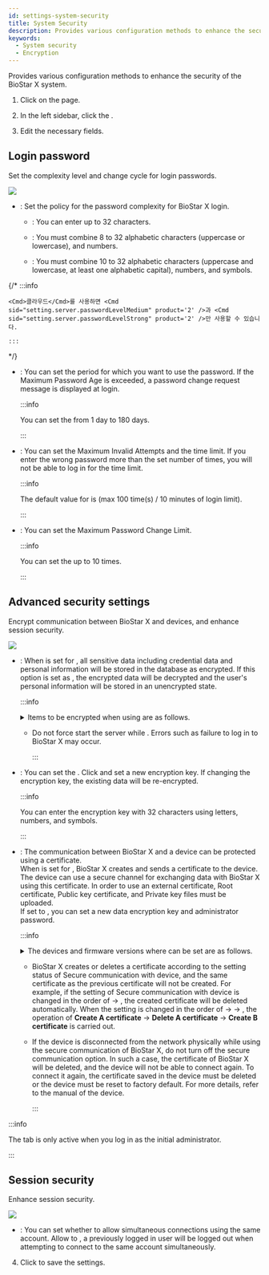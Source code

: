 ```yaml
---
id: settings-system-security
title: System Security
description: Provides various configuration methods to enhance the security of the BioStar X system.
keywords:
  - System security
  - Encryption
---
```


Provides various configuration methods to enhance the security of the BioStar X system.

1. Click <Cmd sid='shell.header.setting' /> on the <Cmd sid='shell.header.launcher' /> page.

2. In the left sidebar, click the <Cmd sid="setting.systemSecurity" product='2' />.

3. Edit the necessary fields.

## Login password

Set the complexity level and change cycle for login passwords.

<Image src='/img/biostarx-settings-system-security-password.png' className='none' />

* <Cmd sid="setting.server.passwordLevel" product='2' />: Set the policy for the password complexity for BioStar X login.

  * <Cmd sid="setting.server.passwordLevelDefault" product='2' />: You can enter up to 32 characters.

  * <Cmd sid="setting.server.passwordLevelMedium" product='2' />: You must combine 8 to 32 alphabetic characters (uppercase or lowercase), and numbers.

  * <Cmd sid="setting.server.passwordLevelStrong" product='2' />: You must combine 10 to 32 alphabetic characters (uppercase and lowercase, at least one alphabetic capital), numbers, and  symbols.

{/*
    :::info

```
<Cmd>클라우드</Cmd>를 사용하면 <Cmd sid="setting.server.passwordLevelMedium" product='2' />과 <Cmd sid="setting.server.passwordLevelStrong" product='2' />만 사용할 수 있습니다.

:::
```

*/}

* <Cmd sid="setting.systemSecurity.passwordUpdateCycle" product='2' />: You can set the period for which you want to use the password. If the Maximum Password Age is exceeded, a password change request message is displayed at login.

    :::info

  You can set the <Cmd sid="setting.systemSecurity.passwordUpdateCycle" product='2' /> from 1 day to 180 days.

    :::

* <Cmd sid="setting.systemSecurity.allowLoginFailed" product='2' />: You can set the Maximum Invalid Attempts and the time limit. If you enter the wrong password more than the set number of times, you will not be able to log in for the time limit.

    :::info

  The default value for <Cmd sid="setting.systemSecurity.allowLoginFailed" product='2' /> is <Cmd sid="common.active" product='2' /> (max 100 time(s) / 10 minutes of login limit).

    :::

* <Cmd sid="setting.systemSecurity.allowPasswordChange" product='2' />: You can set the Maximum Password Change Limit.

    :::info

  You can set the <Cmd sid="setting.systemSecurity.allowPasswordChange" product='2' /> up to 10 times.

    :::

## Advanced security settings

Encrypt communication between BioStar X and devices, and enhance session security.

<Image src='/img/biostarx-settings-system-security-advanced.png' className='none' />

* <Cmd sid="setting.sever.secure.comm.encrypt.db" product='2' />: When <Cmd sid="common.use" product='2' /> is set for <Cmd sid="setting.sever.secure.comm.encrypt.db" product='2' />, all sensitive data including credential data and personal information will be stored in the database as encrypted. If this option is set as <Cmd sid="common.notUse" product='2' />, the encrypted data will be decrypted and the user's personal information will be stored in an unencrypted state.

    :::info

  <details>
      <summary>Items to be encrypted when using <Cmd sid="setting.sever.secure.comm.encrypt.db" product='2' /> are as follows.</summary>

  * Profile image

  * User ID

  * Name

  * Phone number

  * User IP

  * Email information for sender ans recipients

  * Login ID

  * Login password

  * Face template

  * Fingerprint template

  * Card ID

  * Smart card layout key

  * Custom information for user and visitor

  * Image log files

  </details>

  * Do not force start the server while <Cmd sid="setting.sever.secure.comm.encrypt.db" product='2' />. Errors such as failure to log in to BioStar X may occur.

    :::

* <Cmd sid="setting.server.secure.comm.encryption_key_db" product='2' />: You can set the <Cmd sid="setting.server.secure.comm.encryption_key_db" product='2' />. Click <Cmd sid="setting.server.secure.comm.key_change" product='2' /> and set a new encryption key. If changing the encryption key, the existing data will be re-encrypted.

    :::info

    You can enter the encryption key with 32 characters using letters, numbers, and symbols.

    :::

* <Cmd sid="setting.sever.secure.comm.menu" product='2' />: The communication between BioStar X and a device can be protected using a certificate.<br/>When <Cmd sid="common.use" product='2' /> is set for <Cmd sid="setting.sever.secure.comm.menu" product='2' />, BioStar X creates and sends a certificate to the device. The device can use a secure channel for exchanging data with BioStar X using this certificate. In order to use an external certificate, Root certificate, Public key certificate, and Private key files must be uploaded.<br/>If <Cmd sid="setting.server.secure.comm.data_encryption" product='2' /> set to <Cmd sid="common.use" product='2' />, you can set a new data encryption key and administrator password.

    :::info

  <details>
  <summary>The devices and firmware versions where <Cmd sid="setting.sever.secure.comm.menu" product='2' /> can be set are as follows.</summary>

  * FaceStation 2 FW 1.1.0 or later

  * BioStation A2 FW 1.5.0 or later

  * BioStation 2 FW 1.6.0 or later

  * BioStation L2 FW 1.3.0 or later

  * BioLite N2 firmware 1.0.0 or higher

  * BioEntry P2 FW 1.1.0 or later

  * BioEntry W2 FW 1.2.0 or later

  * FaceLite firmware 1.0.0 or higher

  * XPass 2 firmware 1.0.0 or higher

  * CoreStation FW 1.1.0 or later

  * X-Station 2 firmware 1.0.0 or higher

  * BioStation 3 firmware 1.0.0 or higher 

  </details>

  * BioStar X creates or deletes a certificate according to the setting status of Secure communication with device, and the same certificate as the previous certificate will not be created. For example, if the setting of Secure communication with device is changed in the order of <Cmd sid="common.use" product='2' /> → <Cmd sid="common.notUse" product='2' />, the created certificate will be deleted automatically. When the setting is changed in the order of <Cmd sid="common.use" product='2' /> → <Cmd sid="common.notUse" product='2' /> → <Cmd sid="common.use" product='2' />, the operation of **Create A certificate** → **Delete A certificate** → **Create B certificate** is carried out.

  * If the device is disconnected from the network physically while using the secure communication of BioStar X, do not turn off the secure communication option. In such a case, the certificate of BioStar X will be deleted, and the device will not be able to connect again. To connect it again, the certificate saved in the device must be deleted or the device must be reset to factory default. For more details, refer to the manual of the device. 

    :::

:::info

The <Cmd sid="setting.server.secure.comm.title" product='2' /> tab is only active when you log in as the initial administrator.

:::

## Session security

Enhance session security.

<Image src='/img/biostarx-settings-system-security-session.png' className='none' />

* <Cmd sid="setting.systemSecurity.useSimultaneousConnection" product='2' />: You can set whether to allow simultaneous connections using the same account. Allow to <Cmd sid="common.inactive" product='2' />, a previously logged in user will be logged out when attempting to connect to the same account simultaneously.

4. Click <Cmd sid="button.apply" product='2' /> to save the settings.

